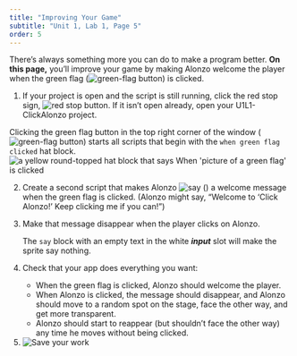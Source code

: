 ```yaml
---
title: "Improving Your Game"
subtitle: "Unit 1, Lab 1, Page 5"
order: 5
---
```


::: learn
There's always something more you can do to make a program better. <strong>On this page,</strong> you'll improve your game by making Alonzo welcome the player when the green flag (<img src="/img/1-introduction/green-flag_button.png" title="green-flag button" alt="green-flag button" class="button"/>) is clicked.
:::

::: {#first .forYouToDo}
<ol>

<li>If your project is open and the script is still running, click the red stop sign, <img src="/img/1-introduction/stop_button.png" title="red stop button" alt="red stop button"/>. If it isn't open already, open your U1L1-ClickAlonzo project.</li>

</ol>
:::

<p>Clicking the green flag button in the top right corner of the window (<img src="/img/1-introduction/green-flag_button.png" title="green-flag button" alt="green-flag button" class="button"/>) starts all scripts that begin with the <code>when green flag clicked</code> hat block.<br /> <img src="/img/blocks/when-green-flag-clicked-full-size.png" title="a yellow round-topped hat block that says When &apos;picture of a green flag&apos; is clicked" alt="a yellow round-topped hat block that says When &apos;picture of a green flag&apos; is clicked" class="indent"/></p>

::: forYouToDo
<ol start="2">

<!--<div class="index-term" id="say</code>"></div>-->

<li>Create a second script that makes Alonzo <img src="/img/blocks/say-empty.png" title="say ()" alt="say ()"/> a welcome message when the green flag is clicked. (Alonzo might say, "Welcome to 'Click Alonzo!' Keep clicking me if you can!")</li>

<li>

Make that message disappear when the player clicks on Alonzo.

::: endnote
The <code>say</code> block with an empty text in the white <em><strong>input</strong></em> slot will make the sprite say nothing.
:::

</li>

<li>

Check that your app does everything you want:

<ul>

<li>When the green flag is clicked, Alonzo should welcome the player.</li>

<li>When Alonzo is clicked, the message should disappear, and Alonzo should move to a random spot on the stage, face the other way, and get more transparent.</li>

<li>Alonzo should start to reappear (but shouldn't face the other way) any time he moves without being clicked.</li>

</ul>

</li>

<li><img src="/img/icons/save-now.png" title="Save your work" alt="Save your work" class="inline"/></li>

</ol>
:::
